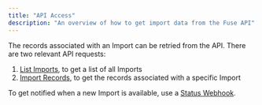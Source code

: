 ```yaml
---
title: "API Access"
description: "An overview of how to get import data from the Fuse API"
---
```


The records associated with an Import can be retried from the API. There are two relevant API requests:
1. [List Imports](/apis/resources/imports/list-imports), to get a list of all Imports
2. [Import Records](/apis/resources/records/import-records), to get the records associated with a specific Import

To get notified when a new Import is available, use a [Status Webhook](/accessing-data/status-webhooks).